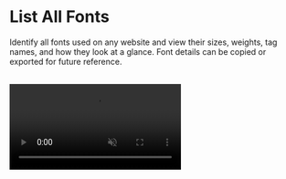 # List All Fonts

Identify all fonts used on any website and view their sizes, weights, tag names, and how they look at a glance. Font details can be copied or exported for future reference.

<br />
<video
	autoPlay='autoplay'
	loop
	muted>
	<source
		src='/videos/list-all-fonts.mp4'
		type='video/mp4'
	/>
</video>
